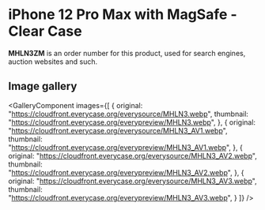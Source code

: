 
# iPhone 12 Pro Max  with MagSafe - Clear Case

<Callout type='info' emoji='👉🏻'>**MHLN3ZM** is an order number for this product, used for search engines, auction websites and such.</Callout>

## Image gallery

<GalleryComponent
    images={[
      {
        original: "https://cloudfront.everycase.org/everysource/MHLN3.webp",
        thumbnail: "https://cloudfront.everycase.org/everypreview/MHLN3.webp",
      },
      {
        original: "https://cloudfront.everycase.org/everysource/MHLN3_AV1.webp",
        thumbnail: "https://cloudfront.everycase.org/everypreview/MHLN3_AV1.webp",
      },
      {
        original: "https://cloudfront.everycase.org/everysource/MHLN3_AV2.webp",
        thumbnail: "https://cloudfront.everycase.org/everypreview/MHLN3_AV2.webp",
      },
      {
        original: "https://cloudfront.everycase.org/everysource/MHLN3_AV3.webp",
        thumbnail: "https://cloudfront.everycase.org/everypreview/MHLN3_AV3.webp",
      }
    ]}
  />
